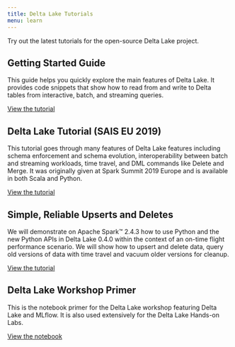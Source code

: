```yaml
---
title: Delta Lake Tutorials
menu: learn
---
```


Try out the latest tutorials for the open-source Delta Lake project.

## Getting Started Guide

This guide helps you quickly explore the main features of Delta Lake. It provides code snippets that show how to read from and write to Delta tables from interactive, batch, and streaming queries.

[View the tutorial](/learn/getting-started)

## Delta Lake Tutorial (SAIS EU 2019)

This tutorial goes through many features of Delta Lake features including schema enforcement and schema evolution, interoperability between batch and streaming workloads, time travel, and DML commands like Delete and Merge. It was originally given at Spark Summit 2019 Europe and is available in both Scala and Python.

[View the tutorial](https://github.com/delta-io/delta/tree/master/examples/tutorials/saiseu19)

## Simple, Reliable Upserts and Deletes

We will demonstrate on Apache Spark™ 2.4.3 how to use Python and the new Python APIs in Delta Lake 0.4.0 within the context of an on-time flight performance scenario. We will show how to upsert and delete data, query old versions of data with time travel and vacuum older versions for cleanup.

[View the tutorial](https://databricks.com/blog/2019/10/03/simple-reliable-upserts-and-deletes-on-delta-lake-tables-using-python-apis.html)

## Delta Lake Workshop Primer

This is the notebook primer for the Delta Lake workshop featuring Delta Lake and MLflow. It is also used extensively for the Delta Lake Hands-on Labs.

[View the notebook](https://pages.databricks.com/rs/094-YMS-629/images/01-Delta%20Lake%20Workshop%20-%20Delta%20Lake%20Primer.html)

